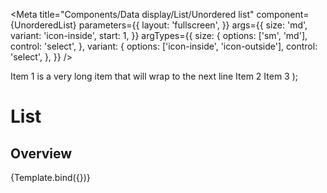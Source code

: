

<Meta
  title="Components/Data display/List/Unordered list"
  component={UnorderedList}
  parameters={{
    layout: 'fullscreen',
  }}
  args={{
    size: 'md',
    variant: 'icon-inside',
    start: 1,
  }}
  argTypes={{
    size: {
      options: ['sm', 'md'],
      control: 'select',
    },
    variant: {
      options: ['icon-inside', 'icon-outside'],
      control: 'select',
    },
  }}
/>

  <Box maxW="200px" border="1px solid black">
    <UnorderedList {...args} bg="gray.100">
      <ListItem>
        Item 1 is a very long item that will wrap to the next line
      </ListItem>
      <ListItem>Item 2</ListItem>
      <ListItem>Item 3</ListItem>
    </UnorderedList>
  </Box>
);

# List

## Overview

<Canvas>
  <Story name="Unordered list">{Template.bind({})}</Story>
</Canvas>
